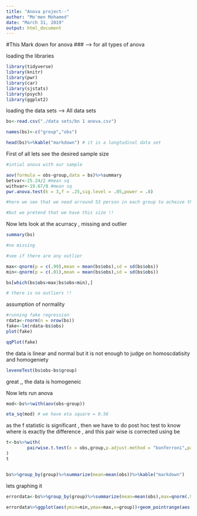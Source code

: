 ```yaml
---
title: "Anova project--"
author: "Mo'men Mohamed"
date: "March 31, 2019"
output: html_document
---
```




#This Mark down for anova 
### ---> for all types of anova 

loading the libraries 

```r
library(tidyverse)
library(knitr)
library(pwr)
library(car)
library(sjstats)
library(psych)
library(ggplot2)
```

loading the data sets --> All data sets 

```r
bs<-read.csv("./data sets/bn 1 anova.csv")

names(bs)<-c("group","obs")

head(bs)%>%kable("markdown") # it is a longtudinal data set 


```

First of all lets see the desired sample size 

```r

#intial anova with our sample 

aov(formula = obs~group,data = bs)%>%summary
betvar<-25.24/2 #mean sq
withvar<-19.67/8 #mean sq
pwr.anova.test(k = 3,f = .25,sig.level = .05,power = .8)

#here we see that we need arround 53 person in each group to acheive the power of .8

#but we pretend that we have this size !!

```


Now lets look at the acurracy , missing and outlier 

```r
summary(bs)

#no missing 

#see if there are any outlier 

max<-qnorm(p = c(.99),mean = mean(bs$obs),sd = sd(bs$obs))
min<-qnorm(p = c(.01),mean = mean(bs$obs),sd = sd(bs$obs))

bs[which(bs$obs>max|bs$obs<min),]

# there is no outliers !!

```


assumption of normality 


```r
#running fake regression 
rdata<-rnorm(n = nrow(bs))
fake<-lm(rdata~bs$obs)
plot(fake)

qqPlot(fake)
```

the data is linear and normal but it is not enough to judge on homoscdatisity and homogeniety 

```r
leveneTest(bs$obs~bs$group)

```

great ,, the data is homogeneic

Now lets run anova 


```r
mod<-bs%>%with(aov(obs~group))

eta_sq(mod) # we have eta square = 0.56


```

as the f statistic is significant , then we have to do post hoc test to know where is exactly the difference , and this pair wise is corrected using be

```r
t<-bs%>%with(
        pairwise.t.test(x = obs,group,p.adjust.method = "bonferroni",paired = F)
)
t


bs%>%group_by(group)%>%summarize(mean=mean(obs))%>%kable("markdown")
```

lets graphing it

```r

errordata<-bs%>%group_by(group)%>%summarize(mean=mean(obs),max=qnorm(.95,mean = mean(obs),sd=sd(obs)),min=qnorm(.05,mean = mean(obs),sd=sd(obs)))

errordata%>%ggplot(aes(ymin=min,ymax=max,x=group))+geom_pointrange(aes(x = group,y = mean,color=group))+geom_errorbar()
        
```
